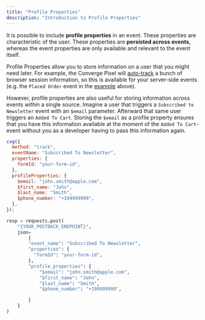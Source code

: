 ```yaml
---
title: "Profile Properties"
description: "Introduction to Profile Properties"
---
```


It is possible to include **profile properties** in an event. These properties are characteristic of the user. These properties are **persisted across events**, whereas the event properties are only available and relevant to the event itself.

Profile Properties allow you to store information on a user that you might need later. 
For example, the Converge Pixel will [auto-track](/sources/converge-spec#page-load) a bunch of browser session information, so this is available for your server-side events (e.g. the `Placed Order` event in the [example](#an-introductory-example) above).

However, profile properties are also useful for storing information across events *within* a single source. 
Imagine a user that triggers a `Subscribed to Newsletter` event with an `$email` parameter. Afterward that same user triggers an `Added To Cart`.
Storing the `$email` as a profile property ensures that you have this information available at the moment of the `Added To Cart`-event without you as a developer having to pass this information again.


<Accordion title="Code Examples" icon="code">
 <CodeGroup>

```javascript Converge Pixel - Javascript
cvg({
  method: "track",
  eventName: "Subscribed To Newsletter",
  properties: {
    formId: "your-form-id",
  },
  profileProperties: {
    $email: "john.smith@apple.com",
    $first_name: "John",
    $last_name: "Smith",
    $phone_number: "+199999999",
  },
});
```

```python Converge Webhook - Python
resp = requests.post(
    "{YOUR_POSTBACK_ENDPOINT}",
    json=
        {
        "event_name": "Subscribed To Newsletter",
        "properties": {
          "formId": "your-form-id",
        },
        "profile_properties": {
            "$email": "john.smith@apple.com",
            "$first_name": "John",
            "$last_name": "Smith",
            "$phone_number": "+199999999",

        }
    }
)

```

</CodeGroup>
</Accordion>